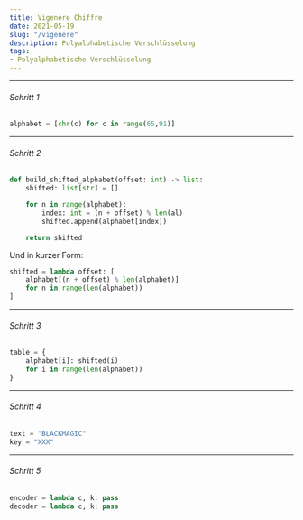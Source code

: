 ```yaml
---
title: Vigenère Chiffre
date: 2021-05-19
slug: "/vigenere"
description: Polyalphabetische Verschlüsselung
tags:
- Polyalphabetische Verschlüsselung
---
```

***
###### Schritt 1
```python
alphabet = [chr(c) for c in range(65,91)]
```

***
###### Schritt 2
```python
def build_shifted_alphabet(offset: int) -> list:
	shifted: list[str] = []

	for n in range(alphabet):
		index: int = (n + offset) % len(al)
		shifted.append(alphabet[index])

	return shifted
```
Und in kurzer Form:

```python
shifted = lambda offset: [
	alphabet[(n + offset) % len(alphabet)] 
	for n in range(len(alphabet))
]
```

***
###### Schritt 3
```python
table = {
	alphabet[i]: shifted(i)
	for i in range(len(alphabet))
}
```

***
###### Schritt 4
```python
text = "BLACKMAGIC"
key = "XXX"
```

***
###### Schritt 5
```python
encoder = lambda c, k: pass
decoder = lambda c, k: pass
```